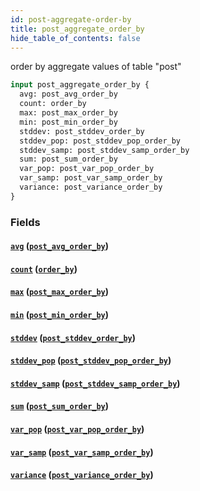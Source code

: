 ```yaml
---
id: post-aggregate-order-by
title: post_aggregate_order_by
hide_table_of_contents: false
---
```


order by aggregate values of table "post"

```graphql
input post_aggregate_order_by {
  avg: post_avg_order_by
  count: order_by
  max: post_max_order_by
  min: post_min_order_by
  stddev: post_stddev_order_by
  stddev_pop: post_stddev_pop_order_by
  stddev_samp: post_stddev_samp_order_by
  sum: post_sum_order_by
  var_pop: post_var_pop_order_by
  var_samp: post_var_samp_order_by
  variance: post_variance_order_by
}
```

### Fields

#### [`avg`](#) ([`post_avg_order_by`](../inputs/post-avg-order-by))

#### [`count`](#) ([`order_by`](../enums/order-by))

#### [`max`](#) ([`post_max_order_by`](../inputs/post-max-order-by))

#### [`min`](#) ([`post_min_order_by`](../inputs/post-min-order-by))

#### [`stddev`](#) ([`post_stddev_order_by`](../inputs/post-stddev-order-by))

#### [`stddev_pop`](#) ([`post_stddev_pop_order_by`](../inputs/post-stddev-pop-order-by))

#### [`stddev_samp`](#) ([`post_stddev_samp_order_by`](../inputs/post-stddev-samp-order-by))

#### [`sum`](#) ([`post_sum_order_by`](../inputs/post-sum-order-by))

#### [`var_pop`](#) ([`post_var_pop_order_by`](../inputs/post-var-pop-order-by))

#### [`var_samp`](#) ([`post_var_samp_order_by`](../inputs/post-var-samp-order-by))

#### [`variance`](#) ([`post_variance_order_by`](../inputs/post-variance-order-by))
